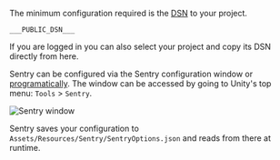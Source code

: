 The minimum configuration required is the [DSN](/product/sentry-basics/dsn-explainer/) to your project.

```
___PUBLIC_DSN___
```

<Note>

If you are logged in you can also select your project and copy its DSN directly from here.

</Note>

Sentry can be configured via the Sentry configuration window or [programatically](/platforms/unity/configuration/options/).
The window can be accessed by going to Unity's top menu: `Tools` > `Sentry`.

![Sentry window](sentry_window.png)

Sentry saves your configuration to `Assets/Resources/Sentry/SentryOptions.json` and reads from there at runtime.
